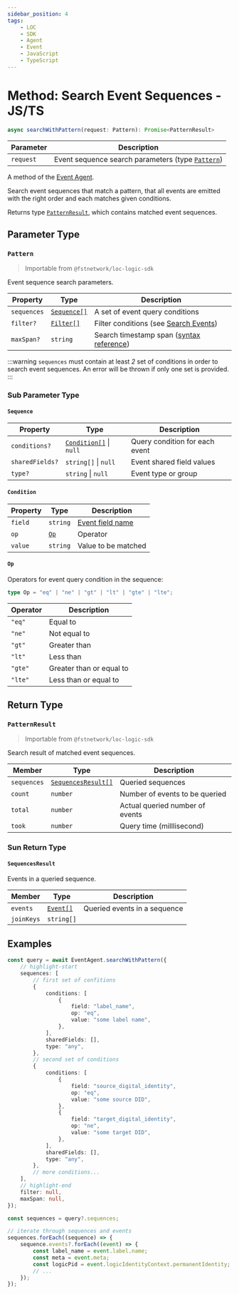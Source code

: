 ```yaml
---
sidebar_position: 4
tags:
    - LOC
    - SDK
    - Agent
    - Event
    - JavaScript
    - TypeScript
---
```


# Method: Search Event Sequences - JS/TS

```typescript
async searchWithPattern(request: Pattern): Promise<PatternResult>
```

| Parameter | Description                                                   |
| --------- | ------------------------------------------------------------- |
| `request` | Event sequence search parameters (type [`Pattern`](#pattern)) |

A method of the [Event Agent](/sdk-ts/agents/event-store/intro).

Search event sequences that match a pattern, that all events are emitted with the right order and each matches given conditions.

Returns type [`PatternResult`](#patternresult), which contains matched event sequences.

## Parameter Type

### `Pattern`

> Importable from `@fstnetwork/loc-logic-sdk`

Event sequence search parameters.

| Property    | Type                                                         | Description                                                                                                                                 |
| ----------- | ------------------------------------------------------------ | ------------------------------------------------------------------------------------------------------------------------------------------- |
| `sequences` | [`Sequence[]`](#sequence)                                    | A set of event query conditions                                                                                                             |
| `filter?`   | [`Filter[]`](/sdk-ts/agents/event-store/search-event#filter) | Filter conditions (see [Search Events](/sdk-ts/agents/event-store/search-event#filter))                                                     |
| `maxSpan?`  | `string`                                                     | Search timestamp span ([syntax reference](https://www.elastic.co/guide/en/elasticsearch/reference/current/api-conventions.html#time-units)) |

:::warning
`sequences` must contain at least _2_ set of conditions in order to search event sequences. An error will be thrown if only one set is provided.
:::

### Sub Parameter Type

#### `Sequence`

| Property        | Type                                      | Description                    |
| --------------- | ----------------------------------------- | ------------------------------ |
| `conditions?`   | [`Condition[]`](#condition) &#124; `null` | Query condition for each event |
| `sharedFields?` | `string[]` &#124; `null`                  | Event shared field values      |
| `type?`         | `string` &#124; `null`                    | Event type or group            |

#### `Condition`

| Property | Type        | Description                                                                  |
| -------- | ----------- | ---------------------------------------------------------------------------- |
| `field`  | `string`    | [Event field name](/sdk-ts/agents/event-store/intro#events-fields-for-query) |
| `op`     | [`Op`](#op) | Operator                                                                     |
| `value`  | `string`    | Value to be matched                                                          |

#### `Op`

Operators for event query condition in the sequence:

```typescript
type Op = "eq" | "ne" | "gt" | "lt" | "gte" | "lte";
```

| Operator | Description              |
| -------- | ------------------------ |
| `"eq"`   | Equal to                 |
| `"ne"`   | Not equal to             |
| `"gt"`   | Greater than             |
| `"lt"`   | Less than                |
| `"gte"`  | Greater than or equal to |
| `"lte"`  | Less than or equal to    |

## Return Type

### `PatternResult`

> Importable from `@fstnetwork/loc-logic-sdk`

Search result of matched event sequences.

| Member      | Type                                    | Description                     |
| ----------- | --------------------------------------- | ------------------------------- |
| `sequences` | [`SequencesResult[]`](#sequencesresult) | Queried sequences               |
| `count`     | `number`                                | Number of events to be queried  |
| `total`     | `number`                                | Actual queried number of events |
| `took`      | `number`                                | Query time (milllisecond)       |

### Sun Return Type

#### `SequencesResult`

Events in a queried sequence.

| Member     | Type                                                       | Description                  |
| ---------- | ---------------------------------------------------------- | ---------------------------- |
| `events`   | [`Event[]`](/sdk-ts/agents/event-store/search-event#event) | Queried events in a sequence |
| `joinKeys` | `string[]`                                                 |                              |

## Examples

```typescript showLineNumbers
const query = await EventAgent.searchWithPattern({
    // highlight-start
    sequences: [
        // first set of confitions
        {
            conditions: [
                {
                    field: "label_name",
                    op: "eq",
                    value: "some label name",
                },
            ],
            sharedFields: [],
            type: "any",
        },
        // second set of conditions
        {
            conditions: [
                {
                    field: "source_digital_identity",
                    op: "eq",
                    value: "some source DID",
                },
                {
                    field: "target_digital_identity",
                    op: "ne",
                    value: "some target DID",
                },
            ],
            sharedFields: [],
            type: "any",
        },
        // more conditions...
    ],
    // highlight-end
    filter: null,
    maxSpan: null,
});

const sequences = query?.sequences;

// iterate through sequences and events
sequences.forEach((sequence) => {
    sequence.events?.forEach((event) => {
        const label_name = event.label.name;
        const meta = event.meta;
        const logicPid = event.logicIdentityContext.permanentIdentity;
        // ...
    });
});
```
